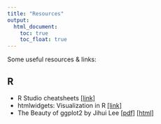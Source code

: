 ```yaml
---
title: "Resources"
output:
  html_document:
    toc: true
    toc_float: true
---
```


Some useful resources & links:

## R

- R Studio cheatsheets [[link]](https://resources.rstudio.com/rstudio-cheatsheets)
- htmlwidgets: Visualization in R [[link]](https://www.htmlwidgets.org/showcase_leaflet.html)
- The Beauty of ggplot2 by Jihui Lee [[pdf]](file_resources/R_ggplot2.pdf) [[html]](file_resources/R_ggplot2.html)
